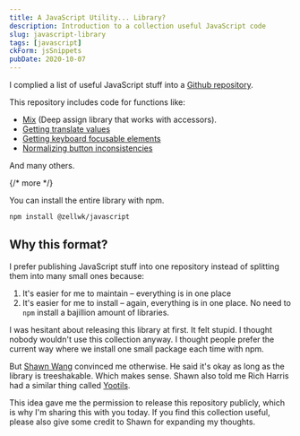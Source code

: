 ```yaml
---
title: A JavaScript Utility... Library?
description: Introduction to a collection useful JavaScript code
slug: javascript-library
tags: [javascript]
ckForm: jsSnippets
pubDate: 2020-10-07
---
```


I complied a list of useful JavaScript stuff into a [Github repository](https://github.com/zellwk/javascript).

This repository includes code for functions like:

- [Mix](https://zellwk.com/blog/creating-a-deep-assign-library/) (Deep assign library that works with accessors).
- [Getting translate values](https://zellwk.com/blog/css-translate-values-in-javascript/)
- [Getting keyboard focusable elements](https://zellwk.com/blog/keyboard-focusable-elements/)
- [Normalizing button inconsistencies](https://zellwk.com/blog/inconsistent-button-behavior/)

And many others.

{/* more */}

You can install the entire library with npm.

```bash
npm install @zellwk/javascript
```

## Why this format?

I prefer publishing JavaScript stuff into one repository instead of splitting them into many small ones because:

1. It's easier for me to maintain – everything is in one place
2. It's easier for me to install – again, everything is in one place. No need to `npm` install a bajillion amount of libraries.

I was hesitant about releasing this library at first. It felt stupid. I thought nobody wouldn't use this collection anyway. I thought people prefer the current way where we install one small package each time with npm.

But [Shawn Wang](https://twitter.com/swyx) convinced me otherwise. He said it's okay as long as the library is treeshakable. Which makes sense. Shawn also told me Rich Harris had a similar thing called [Yootils](https://github.com/Rich-Harris/yootils).

This idea gave me the permission to release this repository publicly, which is why I'm sharing this with you today. If you find this collection useful, please also give some credit to Shawn for expanding my thoughts.
